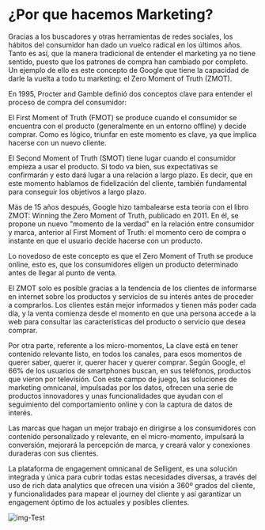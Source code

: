 # ¿Por que hacemos Marketing?

Gracias a los buscadores y otras herramientas de redes sociales, los hábitos del consumidor han dado un vuelco radical en los últimos años. Tanto es así, que la manera tradicional de entender el marketing ya no tiene sentido, puesto que los patrones de compra han cambiado por completo. Un ejemplo de ello es este concepto de Google que tiene la capacidad de darle la vuelta a todo tu marketing: el Zero Moment of Truth (ZMOT).

En 1995, Procter and Gamble definió dos conceptos clave para entender el proceso de compra del consumidor:

El First Moment of Truth (FMOT) se produce cuando el consumidor se encuentra con el producto (generalmente en un entorno offline) y decide comprar. Como es lógico, triunfar en este momento es clave, ya que implica hacerse con un nuevo cliente.

El Second Moment of Truth (SMOT) tiene lugar cuando el consumidor empieza a usar el producto. Si todo va bien, sus expectativas se confirmarán y esto dará lugar a una relación a largo plazo. Es decir, que en este momento hablamos de fidelización del cliente, también fundamental para conseguir los objetivos a largo plazo.

Más de 15 años después, Google hizo tambalearse esta teoría con el libro ZMOT: Winning the Zero Moment of Truth, publicado en 2011. En él, se propone un nuevo "momento de la verdad" en la relación entre consumidor y marca, anterior al First Moment of Truth: el momento cero de compra o instante en que el usuario decide hacerse con un producto.

Lo novedoso de este concepto es que el Zero Moment of Truth se produce online, esto es, que los consumidores eligen un producto determinado antes de llegar al punto de venta.

El ZMOT solo es posible gracias a la tendencia de los clientes de informarse en internet sobre los productos y servicios de su interés antes de proceder a comprarlos. Los clientes están mejor informados y tienen más poder cada día, y la venta comienza desde el momento en que una persona accede a la web para consultar las características del producto o servicio que desea comprar.

Por otra parte, referente a los micro-momentos, La clave está en tener contenido relevante listo, en todos los canales, para esos momentos de querer saber, querer ir, querer hacer y querer comprar. Según Google, el 66% de los usuarios de smartphones buscan, en sus teléfonos, productos que vieron por televisión. Con este campo de juego, las soluciones de marketing omnicanal, impulsadas por los datos, ofrecen una serie de productos innovadores y unas funcionalidades que ayudan con el seguimiento del comportamiento online y con la captura de datos de interés.

Las marcas que hagan un mejor trabajo en dirigirse a los consumidores con contenido personalizado y relevante, en el micro-momento, impulsará la conversión, mejorará la percepción de marca, y creará valor y conexiones duraderas con sus clientes.

La plataforma de engagement omnicanal de Selligent, es una solución integrada y única para cubrir todas estas necesidades diversas, a través del uso de rich data analytics que ofrecen una visión a 360º grados del cliente, y funcionalidades para mapear el journey del cliente y así garantizar un engagement óptimo de los actuales y posibles clientes.
        
![img-Test](https://octodex.github.com/images/minion.png)